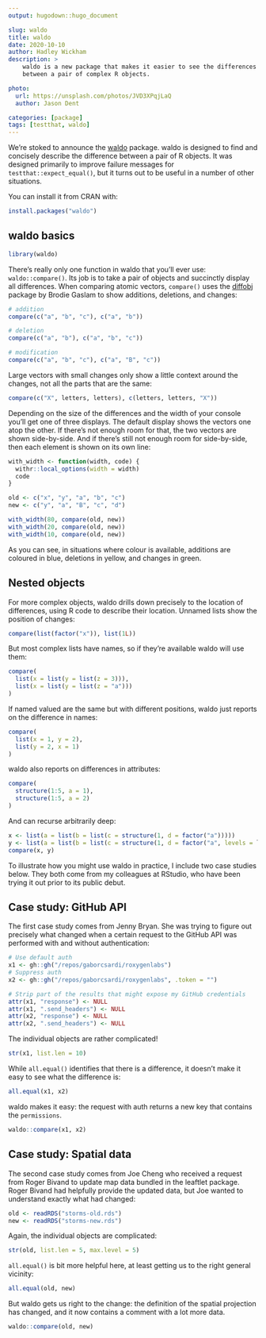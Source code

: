 ```yaml
---
output: hugodown::hugo_document

slug: waldo
title: waldo
date: 2020-10-10
author: Hadley Wickham
description: >
    waldo is a new package that makes it easier to see the differences
    between a pair of complex R objects.

photo:
  url: https://unsplash.com/photos/JVD3XPqjLaQ
  author: Jason Dent

categories: [package] 
tags: [testthat, waldo]
---
```


We're stoked to announce the [waldo](http://waldo.r-lib.org/) package. waldo is designed to find and concisely describe the difference between a pair of R objects. It was designed primarily to improve failure messages for `testthat::expect_equal()`, but it turns out to be useful in a number of other situations.

You can install it from CRAN with:

```r
install.packages("waldo")
```

## waldo basics

```r
library(waldo)
```

There's really only one function in waldo that you'll ever use: `waldo::compare()`. Its job is to take a pair of objects and succinctly display all differences. When comparing atomic vectors, `compare()` uses the [diffobj](https://github.com/brodieG/diffobj) package by Brodie Gaslam to show additions, deletions, and changes:

```r
# addition
compare(c("a", "b", "c"), c("a", "b"))

# deletion
compare(c("a", "b"), c("a", "b", "c"))

# modification
compare(c("a", "b", "c"), c("a", "B", "c"))
```

Large vectors with small changes only show a little context around the changes, not all the parts that are the same:

```r
compare(c("X", letters, letters), c(letters, letters, "X"))
```

Depending on the size of the differences and the width of your console you'll get one of three displays. The default display shows the vectors one atop the other. If there's not enough room for that, the two vectors are shown side-by-side. And if there's still not enough room for side-by-side, then each element is shown on its own line:

```R
with_width <- function(width, code) {
  withr::local_options(width = width)
  code
}

old <- c("x", "y", "a", "b", "c")
new <- c("y", "a", "B", "c", "d")

with_width(80, compare(old, new))
with_width(20, compare(old, new))
with_width(10, compare(old, new))
```

As you can see, in situations where colour is available, additions are coloured in blue, deletions in yellow, and changes in green.

## Nested objects

For more complex objects, waldo drills down precisely to the location of differences, using R code to describe their location. Unnamed lists show the position of changes: 

```R
compare(list(factor("x")), list(1L))
```

But most complex lists have names, so if they're available waldo will use them:

```r
compare(
  list(x = list(y = list(z = 3))),
  list(x = list(y = list(z = "a")))
)
```

If named valued are the same but with different positions, waldo just reports on the difference in names:

```r
compare(
  list(x = 1, y = 2),
  list(y = 2, x = 1)
)
```

waldo also reports on differences in attributes:

```r
compare(
  structure(1:5, a = 1),
  structure(1:5, a = 2)
)
```

And can recurse arbitrarily deep:

```r
x <- list(a = list(b = list(c = structure(1, d = factor("a")))))
y <- list(a = list(b = list(c = structure(1, d = factor("a", levels = letters[1:2])))))
compare(x, y)
```

To illustrate how you might use waldo in practice, I include two case studies below. They both come from my colleagues at RStudio, who have been trying it out prior to its public debut.

## Case study: GitHub API

The first case study comes from Jenny Bryan. She was trying to figure out precisely what changed when a certain request to the GitHub API was performed with and without authentication:

```r
# Use default auth
x1 <- gh::gh("/repos/gaborcsardi/roxygenlabs")
# Suppress auth
x2 <- gh::gh("/repos/gaborcsardi/roxygenlabs", .token = "")

# Strip part of the results that might expose my GitHub credentials
attr(x1, "response") <- NULL
attr(x1, ".send_headers") <- NULL
attr(x2, "response") <- NULL
attr(x2, ".send_headers") <- NULL
```

The individual objects are rather complicated!

```r
str(x1, list.len = 10)
```

While `all.equal()` identifies that there is a difference, it doesn't make it easy to see what the difference is:

```r
all.equal(x1, x2)
```

waldo makes it easy: the request with auth returns a new key that contains the `permissions`.

```r
waldo::compare(x1, x2)
```

## Case study: Spatial data

The second case study comes from Joe Cheng who received a request from Roger Bivand to update map data bundled in the leaftlet package. Roger Bivand had helpfully provide the updated data, but Joe wanted to understand exactly what had changed:

```r
old <- readRDS("storms-old.rds")
new <- readRDS("storms-new.rds")
```

Again, the individual objects are complicated:

```r
str(old, list.len = 5, max.level = 5)
```

`all.equal()` is bit more helpful here, at least getting us to the right general vicinity:

```r
all.equal(old, new)
```

But waldo gets us right to the change: the definition of the spatial projection has changed, and it now contains a comment with a lot more data.

```r
waldo::compare(old, new)
```
